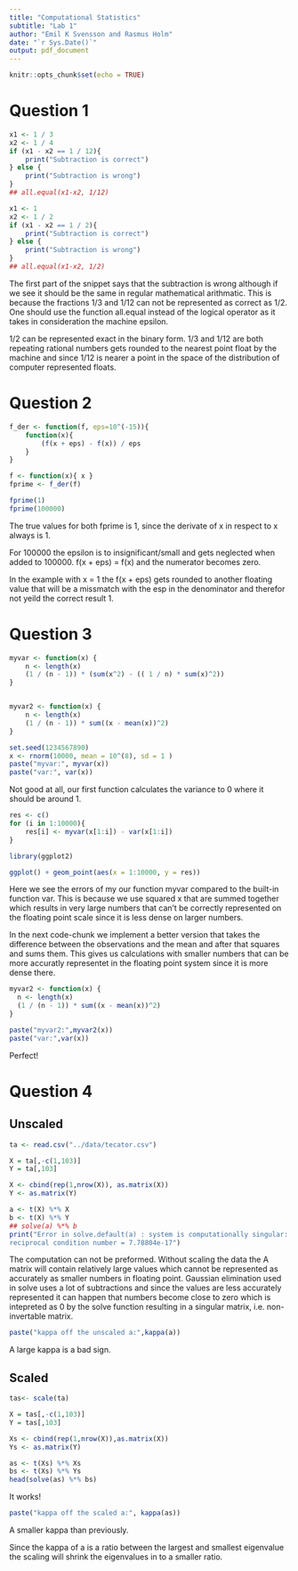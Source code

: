 ```yaml
---
title: "Computational Statistics"
subtitle: "Lab 1"
author: "Emil K Svensson and Rasmus Holm"
date: "`r Sys.Date()`"
output: pdf_document
---
```


```r
knitr::opts_chunk$set(echo = TRUE)
```

# Question 1 

```r
x1 <- 1 / 3
x2 <- 1 / 4
if (x1 - x2 == 1 / 12){
    print("Subtraction is correct") 
} else {
    print("Subtraction is wrong")
}
## all.equal(x1-x2, 1/12)

x1 <- 1 
x2 <- 1 / 2
if (x1 - x2 == 1 / 2){
    print("Subtraction is correct") 
} else {
    print("Subtraction is wrong")
}
## all.equal(x1-x2, 1/2)

```

The first part of the snippet says that the subtraction is wrong although if we see it should be the same in regular mathematical arithmatic. This is because the fractions 1/3 and 1/12 can not be represented as correct as 1/2. One should use the function all.equal instead of the logical operator as it takes in consideration the machine epsilon.  

1/2 can be represented exact in the binary form. 1/3 and 1/12 are both repeating rational numbers gets rounded to the nearest point float by the machine and since 1/12 is nearer a point in the space of the distribution of computer represented floats.

# Question 2


```r

f_der <- function(f, eps=10^(-15)){
    function(x){
        (f(x + eps) - f(x)) / eps
    }
}

f <- function(x){ x }
fprime <- f_der(f)

fprime(1)
fprime(100000)
```

The true values for both fprime is 1, since the derivate of x in respect to x always is 1.

For 100000 the epsilon is to insignificant/small and gets neglected when added to 100000. f(x + eps) = f(x) and the numerator becomes zero.

In the example with x = 1 the f(x + eps) gets rounded to another floating value that will be a missmatch with the esp in the denominator and therefor not yeild the correct result 1. 

# Question 3


```r

myvar <- function(x) {
    n <- length(x)
    (1 / (n - 1)) * (sum(x^2) - (( 1 / n) * sum(x)^2))
}


myvar2 <- function(x) { 
    n <- length(x)
    (1 / (n - 1)) * sum((x - mean(x))^2)
} 

set.seed(1234567890)
x <- rnorm(10000, mean = 10^(8), sd = 1 )
paste("myvar:", myvar(x))
paste("var:", var(x))
```

Not good at all, our first function calculates the variance to 0 where it should be around 1. 


```r
res <- c()
for (i in 1:10000){
    res[i] <- myvar(x[1:i]) - var(x[1:i])
}

library(ggplot2)

ggplot() + geom_point(aes(x = 1:10000, y = res))
```

Here we see the errors of my our function myvar compared to the built-in function var. This is because we use squared x that are summed together which results in very large numbers that can't be correctly represented on the floating point scale since it is less dense on larger numbers. 

In the next code-chunk we implement a better version that takes the difference between the observations and the mean and after that squares and sums them. This gives us calculations with smaller numbers that can be more accuratly representet in the floating point system since it is more dense there.

```r
myvar2 <- function(x) { 
  n <- length(x)
  (1 / (n - 1)) * sum((x - mean(x))^2)
} 

paste("myvar2:",myvar2(x))
paste("var:",var(x))
```

Perfect! 

# Question 4

## Unscaled

```r
ta <- read.csv("../data/tecator.csv")

X = ta[,-c(1,103)]
Y = ta[,103]

X <- cbind(rep(1,nrow(X)), as.matrix(X))
Y <- as.matrix(Y)

a <- t(X) %*% X 
b <- t(X) %*% Y
## solve(a) %*% b
print("Error in solve.default(a) : system is computationally singular:
reciprocal condition number = 7.78804e-17")
```

The computation can not be preformed. Without scaling the data the A matrix will contain relatively large values which cannot be represented as accurately as smaller numbers in floating point. Gaussian elimination used in solve uses a lot of subtractions and since the values are less accurately represented it can happen that numbers become close to zero which is intepreted as 0 by the solve function resulting in a singular matrix, i.e. non-invertable matrix.

```r
paste("kappa off the unscaled a:",kappa(a))
```

A large kappa is a bad sign. 

## Scaled

```r
tas<- scale(ta)

X = tas[,-c(1,103)]
Y = tas[,103]

Xs <- cbind(rep(1,nrow(X)),as.matrix(X))
Ys <- as.matrix(Y)

as <- t(Xs) %*% Xs
bs <- t(Xs) %*% Ys
head(solve(as) %*% bs)
```

It works!

```r
paste("kappa off the scaled a:", kappa(as))
```

A smaller kappa than previously.

Since the kappa of a is a ratio between the largest and smallest eigenvalue the scaling will shrink the eigenvalues in to a smaller ratio.
